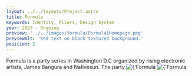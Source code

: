 ```yaml
---
layout: ../../layouts/Project.astro
title: Formula 
keywords: Identity, Fliers, Design System
year: 2023 - Ongoing
preview: '../../images/formula/Formula1Homepage.png'
previewAlt: 'Red text on black textured background.'
position: 2
---
```




<ProjectInfo title={frontmatter.title}>
    <Text>
        Formula is a party series in Washington D.C organized by rising electronic artists, James Bangura and Nativesun. The party 
    </Text>
</ProjectInfo>
<Img src={import('../../images/formula/formula_1.png')} alt={'Formula 01'} lazy={false} />
<Img src={import('../../images/formula/formula_2.png')} alt={'Formula 02'} lazy={false} />

